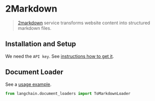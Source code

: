 # 2Markdown

>[2markdown](https://2markdown.com/) service transforms website content into structured markdown files.


## Installation and Setup

We need the `API key`. See [instructions how to get it](https://2markdown.com/login).

## Document Loader

See a [usage example](/docs/modules/data_io/document_loaders/integrations/tomarkdown.ipynb).

```python
from langchain.document_loaders import ToMarkdownLoader
```
